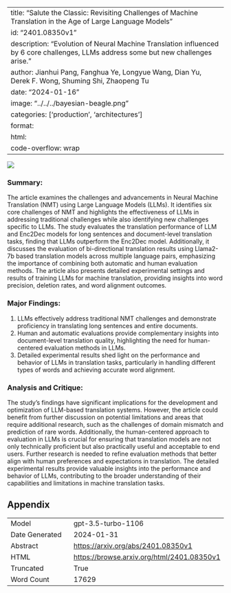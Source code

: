 
---
title: "Salute the Classic: Revisiting Challenges of Machine Translation in the Age of Large Language Models"
id: "2401.08350v1"
description: "Evolution of Neural Machine Translation influenced by 6 core challenges, LLMs address some but new challenges arise."
author: Jianhui Pang, Fanghua Ye, Longyue Wang, Dian Yu, Derek F. Wong, Shuming Shi, Zhaopeng Tu
date: "2024-01-16"
image: "../../../bayesian-beagle.png"
categories: ['production', 'architectures']
format:
  html:
    code-overflow: wrap
---

![](None)

### Summary:

The article examines the challenges and advancements in Neural Machine Translation (NMT) using Large Language Models (LLMs). It identifies six core challenges of NMT and highlights the effectiveness of LLMs in addressing traditional challenges while also identifying new challenges specific to LLMs. The study evaluates the translation performance of LLM and Enc2Dec models for long sentences and document-level translation tasks, finding that LLMs outperform the Enc2Dec model. Additionally, it discusses the evaluation of bi-directional translation results using Llama2-7b based translation models across multiple language pairs, emphasizing the importance of combining both automatic and human evaluation methods. The article also presents detailed experimental settings and results of training LLMs for machine translation, providing insights into word precision, deletion rates, and word alignment outcomes.

### Major Findings:
1. LLMs effectively address traditional NMT challenges and demonstrate proficiency in translating long sentences and entire documents.
2. Human and automatic evaluations provide complementary insights into document-level translation quality, highlighting the need for human-centered evaluation methods in LLMs.
3. Detailed experimental results shed light on the performance and behavior of LLMs in translation tasks, particularly in handling different types of words and achieving accurate word alignment.

### Analysis and Critique:
The study's findings have significant implications for the development and optimization of LLM-based translation systems. However, the article could benefit from further discussion on potential limitations and areas that require additional research, such as the challenges of domain mismatch and prediction of rare words. Additionally, the human-centered approach to evaluation in LLMs is crucial for ensuring that translation models are not only technically proficient but also practically useful and acceptable to end users. Further research is needed to refine evaluation methods that better align with human preferences and expectations in translation. The detailed experimental results provide valuable insights into the performance and behavior of LLMs, contributing to the broader understanding of their capabilities and limitations in machine translation tasks.

## Appendix

|          |          |
|----------|----------|
| Model     | gpt-3.5-turbo-1106       |
| Date Generated     | 2024-01-31       |
| Abstract | [https://arxiv.org/abs/2401.08350v1](https://arxiv.org/abs/2401.08350v1)        |
| HTML     | [https://browse.arxiv.org/html/2401.08350v1](https://browse.arxiv.org/html/2401.08350v1)       |
| Truncated       | True       |
| Word Count       | 17629       |